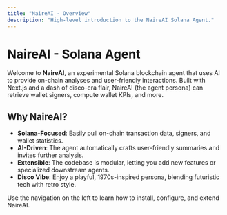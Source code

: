 ```yaml
---
title: "NaireAI - Overview"
description: "High-level introduction to the NaireAI Solana Agent."
---
```


# NaireAI - Solana Agent

Welcome to **NaireAI**, an experimental Solana blockchain agent that uses AI to provide on-chain analyses and user-friendly interactions. Built with Next.js and a dash of disco-era flair, NaireAI (the agent persona) can retrieve wallet signers, compute wallet KPIs, and more.

## Why NaireAI?

- **Solana-Focused**: Easily pull on-chain transaction data, signers, and wallet statistics.  
- **AI-Driven**: The agent automatically crafts user-friendly summaries and invites further analysis.  
- **Extensible**: The codebase is modular, letting you add new features or specialized downstream agents.  
- **Disco Vibe**: Enjoy a playful, 1970s-inspired persona, blending futuristic tech with retro style.

Use the navigation on the left to learn how to install, configure, and extend NaireAI.  
